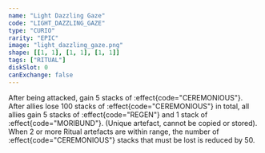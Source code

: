 ```yaml
---
name: "Light Dazzling Gaze"
code: "LIGHT_DAZZLING_GAZE"
type: "CURIO"
rarity: "EPIC"
image: "light_dazzling_gaze.png"
shape: [[1, 1], [1, 1], [1, 1]]
tags: ["RITUAL"]
diskSlot: 0
canExchange: false
---
```


After being attacked, gain 5 stacks of :effect{code="CEREMONIOUS"}. After allies lose 100 stacks of :effect{code="CEREMONIOUS"} in total, all allies gain 5 stacks of :effect{code="REGEN"} and 1 stack of :effect{code="MORIBUND"}. (Unique artefact, cannot be copied or stored). When 2 or more Ritual artefacts are within range, the number of :effect{code="CEREMONIOUS"} stacks that must be lost is reduced by 50.
